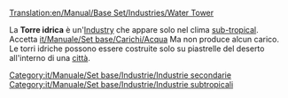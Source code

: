 [[Translation:en/Manual/Base Set/Industries/Water Tower]]

{{it/Manuale/Set base/Industrie/MenuInd|nome=Torre idrica
|immagine=en/Manual/Base Set/Industries/Water tower.png
|climi=[[en/Manual/Climates#sub-tropical|Sub-tropical]]
|accetta=[[it/Manual/Set base/Carichi/Acqua]]
|produce=Nulla
}}

La  '''Torre idrica''' è un'[[en/Manual/Industries|Industry]] che appare solo nel clima [[en/Manual/Climates#sub-tropical|sub-tropical]]. Accetta [[it/Manuale/Set base/Carichi/Acqua]] Ma non produce alcun carico. Le torri idriche possono essere costruite solo su piastrelle del deserto all'interno di una [[it/Manuale/Città|città]].

{{it/Manuale/Set base/Industrie/Navbox Industrie}}

[[Category:it/Manuale/Set base/Industrie/Industrie secondarie]]
[[Category:it/Manuale/Set base/Industrie/Industrie subtropicali]]